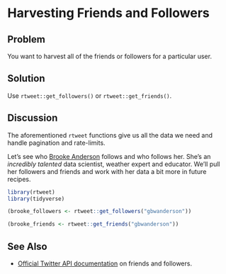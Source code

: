 # Harvesting Friends and Followers

## Problem

You want to harvest all of the friends or followers for a particular user.

## Solution

Use `rtweet::get_followers()` or `rtweet::get_friends()`.

## Discussion

The aforementioned `rtweet` functions give us all the data we need and handle pagination and rate-limits.

Let's see who [Brooke Anderson](https://twitter.com/gbwanderson) follows and who follows her. She's an _incredibly talented_ data scientist, weather expert and educator. We'll pull her followers and friends and work with her data a bit more in future recipes.

```{r 13_lib, message=FALSE, warning=FALSE}
library(rtweet)
library(tidyverse)
```
```{r 13_friends, message=FALSE, warning=FALSE, cache=TRUE}
(brooke_followers <- rtweet::get_followers("gbwanderson"))

(brooke_friends <- rtweet::get_friends("gbwanderson"))
```

## See Also

- [Official Twitter API documentation](https://developer.twitter.com/en/docs/accounts-and-users/follow-search-get-users/overview) on friends and followers.